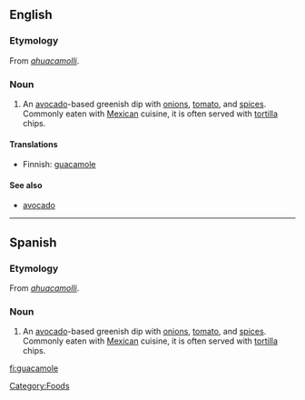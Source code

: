 ==English==
{{wikipedia}}

===Etymology===
From {{Nahu.}} ''[[ahuacamolli]]''.

===Noun===
{{en-noun|-}}

# An [[avocado]]-based greenish dip with [[onion]]s, [[tomato]], and [[spice]]s. Commonly eaten with [[Mexican]] cuisine, it is often served with [[tortilla]] chips.

====Translations====
{{trans-top|avocado-based greenish dip}}
* Finnish: [[#Finnish|guacamole]]
{{trans-mid}}
{{trans-bottom}}

====See also====
* [[avocado]]

----

==Spanish==

===Etymology===
From {{Nahu.}} ''[[ahuacamolli]]''.

===Noun===
{{es-noun-m}}

# An [[avocado]]-based greenish dip with [[onion]]s, [[tomato]], and [[spice]]s. Commonly eaten with [[Mexican]] cuisine, it is often served with [[tortilla]] chips.

[[Category:Foods]]

[[fi:guacamole]]